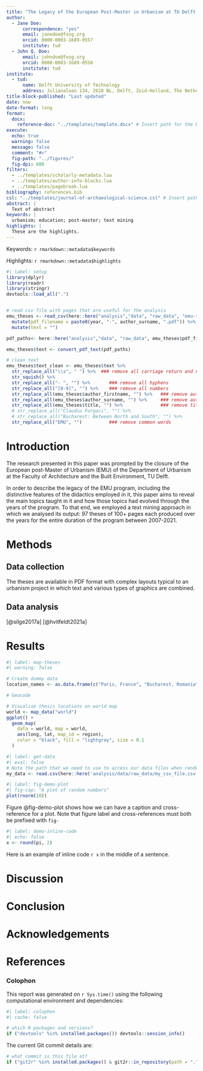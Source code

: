 ```yaml
---
title: "The Legacy of the European Post-Master in Urbanism at TU Delft: A Text Mining Approach"
author:
  - Jane Doe:
      correspondence: "yes"
      email: janedoe@fosg.org
      orcid: 0000-0003-1689-0557
      institute: tud
  - John Q. Doe:
      email: johndoe@fosg.org
      orcid: 0000-0003-1689-0558
      institute: tud
institute:
  - tud:
      name: Delft University of Technology
      address: Julianalaan 134, 2628 BL, Delft, Zuid-Holland, The Netherlands
title-block-published: "Last updated"  
date: now
date-format: long
format: 
  docx:
    reference-doc: "../templates/template.docx" # Insert path for the DOCX file
execute:
  echo: true
  warning: false
  message: false
  comment: "#>"
  fig-path: "../figures/"
  fig-dpi: 600
filters:
  - ../templates/scholarly-metadata.lua
  - ../templates/author-info-blocks.lua
  - ../templates/pagebreak.lua
bibliography: references.bib
csl: "../templates/journal-of-archaeological-science.csl" # Insert path for the bib-style
abstract: |
  Text of abstract
keywords: |
  urbanism; education; post-master; text mining
highlights: |
  These are the highlights. 
---
```


<!-- With the following code you can access and display values from the yml header above. -->

Keywords: `r rmarkdown::metadata$keywords`

Highlights: `r rmarkdown::metadata$highlights`

<!-- The actual document text starts here: -->

```r
#| label: setup
library(dplyr)
library(readr)
library(stringr)
devtools::load_all(".")


# read csv file with pages that are useful for the analysis
emu_theses <- read_csv(here::here("analysis","data", "raw_data", "emu-theses.csv")) %>%
  mutate(pdf_filename = paste0(year, "-", author_surname, ".pdf")) %>%
  mutate(text = "")

pdf_paths<- here::here("analysis","data", "raw_data", emu_theses$pdf_filename)

emu_theses$text <- convert_pdf_text(pdf_paths)

# clean text 
emu_theses$text_clean <- emu_theses$text %>%
  str_replace_all("\\s", " ") %>%  ### remove all carriage return and newline characters
  str_squish() %>%
  str_replace_all("- ", "") %>%       ### remove all hyphens
  str_replace_all("[0-9]", "") %>%    ### remove all numbers
  str_replace_all(emu_theses$author_firstname, "") %>%   ### remove author first name
  str_replace_all(emu_theses$author_surname, "") %>%     ### remove author surname
  str_replace_all(emu_theses$title, "") %>%              ### remove title
  # str_replace_all("Claudiu Forgaci", "") %>%
  # str_replace_all("Bucharest: Between North and South", "") %>%
  str_replace_all("EMU", "")          ### remove common words
```

# Introduction

The research presented in this paper was prompted by the closure of the European post-Master of Urbanism (EMU) of the Department of Urbanism at the Faculty of Architecture and the Built Environment, TU Delft. 
<!-- Complete paragraph about the program -->

In order to describe the legacy of the EMU program, including the distinctive features of the didactics employed in it, this paper aims to reveal the main topics taught in it and how those topics had evolved through the years of the program. To that end, we employed a text mining approach in which we analysed its output: 97 theses of 100+ pages each produced over the years for the entire duration of the program between 2007-2021.

# Methods

## Data collection
The theses are available in PDF format with complex layouts typical to an urbanism project in which text and various types of graphics are combined. 

## Data analysis

[@silge2017a]
[@hvitfeldt2021a]

# Results

```r
#| label: map-theses
#| warning: false 

# Create dummy data
location_names <- as.data.frame(c("Paris, France", "Bucharest, Romania", "Delft, The Netherlands"))

# Geocode

# Visualise thesis locations on world map
world <- map_data("world")
ggplot() +
  geom_map(
    data = world, map = world,
    aes(long, lat, map_id = region),
    color = "black", fill = "lightgray", size = 0.1
  )
```


<!-- Here's some example analysis code: -->

```r
#| label: get-data
#| eval: false
# Note the path that we need to use to access our data files when rendering this document
my_data <- read.csv(here::here('analysis/data/raw_data/my_csv_file.csv'))
```

```r
#| label: fig-demo-plot
#| fig-cap: "A plot of random numbers"
plot(rnorm(10))
```

Figure @fig-demo-plot shows how we can have a caption and cross-reference for a plot. Note that figure label and cross-references must both be prefixed with `fig-`

```r
#| label: demo-inline-code
#| echo: false
x <- round(pi, 2)
```

Here is an example of inline code `r x` in the middle of a sentence.

# Discussion

# Conclusion

# Acknowledgements

<!-- The following line inserts a page break  -->

\newpage

# References

<!-- The following line ensures the references appear here for the MS Word or HTML output files, rather than right at the end of the document (this will not work for PDF files):  -->

::: {#refs}
:::

\newpage

### Colophon

This report was generated on `r Sys.time()` using the following computational environment and dependencies:

```r
#| label: colophon
#| cache: false

# which R packages and versions?
if ("devtools" %in% installed.packages()) devtools::session_info()
```

The current Git commit details are:

```r
# what commit is this file at? 
if ("git2r" %in% installed.packages() & git2r::in_repository(path = ".")) git2r::repository(here::here())  
```
